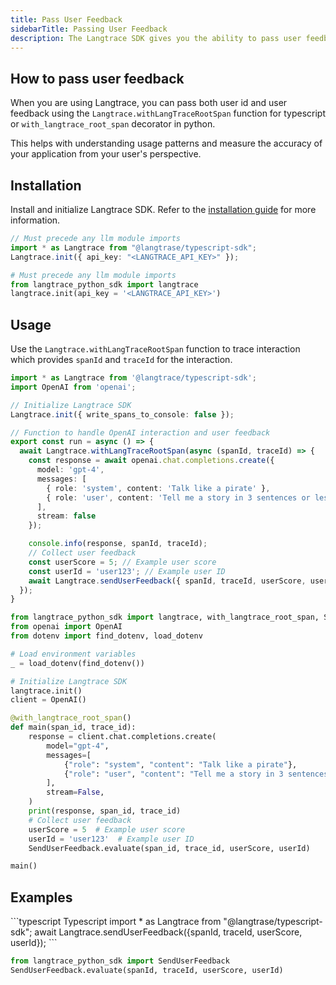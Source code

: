 ```yaml
---
title: Pass User Feedback
sidebarTitle: Passing User Feedback
description: The Langtrace SDK gives you the ability to pass user feedback from your application as scores for measuring accuracy.
---
```


## How to pass user feedback

When you are using Langtrace, you can pass both user id and user feedback using the `Langtrace.withLangTraceRootSpan` function for typescript or `with_langtrace_root_span` decorator in python.

This helps with understanding usage patterns and measure the accuracy of your application from your user's perspective.

## Installation

Install and initialize Langtrace SDK. Refer to the [installation guide](/quickstart) for more information.

<CodeGroup>

```typescript Typescript
// Must precede any llm module imports
import * as Langtrace from "@langtrase/typescript-sdk";
Langtrace.init({ api_key: "<LANGTRACE_API_KEY>" });
```

```python Python
# Must precede any llm module imports
from langtrace_python_sdk import langtrace
langtrace.init(api_key = '<LANGTRACE_API_KEY>')
```

</CodeGroup>

## Usage

Use the `Langtrace.withLangTraceRootSpan` function to trace interaction which provides `spanId` and `traceId` for the interaction.
<CodeGroup>
```typescript Typescript
import * as Langtrace from '@langtrace/typescript-sdk';
import OpenAI from 'openai';

// Initialize Langtrace SDK
Langtrace.init({ write_spans_to_console: false });

// Function to handle OpenAI interaction and user feedback
export const run = async () => {
  await Langtrace.withLangTraceRootSpan(async (spanId, traceId) => {
    const response = await openai.chat.completions.create({
      model: 'gpt-4',
      messages: [
        { role: 'system', content: 'Talk like a pirate' },
        { role: 'user', content: 'Tell me a story in 3 sentences or less.' }
      ],
      stream: false
    });

    console.info(response, spanId, traceId);
    // Collect user feedback
    const userScore = 5; // Example user score
    const userId = 'user123'; // Example user ID
    await Langtrace.sendUserFeedback({ spanId, traceId, userScore, userId });
  });
}
```

```python Python
from langtrace_python_sdk import langtrace, with_langtrace_root_span, SendUserFeedback
from openai import OpenAI
from dotenv import find_dotenv, load_dotenv

# Load environment variables
_ = load_dotenv(find_dotenv())

# Initialize Langtrace SDK
langtrace.init()
client = OpenAI()

@with_langtrace_root_span()
def main(span_id, trace_id):
    response = client.chat.completions.create(
        model="gpt-4",
        messages=[
            {"role": "system", "content": "Talk like a pirate"},
            {"role": "user", "content": "Tell me a story in 3 sentences or less."},
        ],
        stream=False,
    )
    print(response, span_id, trace_id)
    # Collect user feedback
    userScore = 5  # Example user score
    userId = 'user123'  # Example user ID
    SendUserFeedback.evaluate(span_id, trace_id, userScore, userId)

main()
```
</CodeGroup>

## Examples

<CodeGroup>
  ```typescript Typescript
  import * as Langtrace from "@langtrase/typescript-sdk";
  await Langtrace.sendUserFeedback({spanId, traceId, userScore, userId});
  ```

  ```python Python
  from langtrace_python_sdk import SendUserFeedback
  SendUserFeedback.evaluate(spanId, traceId, userScore, userId)
  ```
</CodeGroup>
